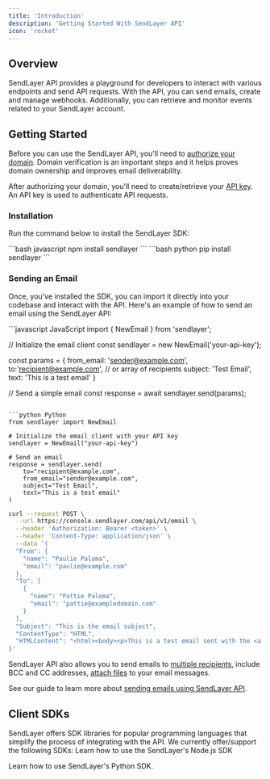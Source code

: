 ```yaml
---
title: 'Introduction'
description: 'Getting Started With SendLayer API'
icon: 'rocket'
---
```


## Overview
SendLayer API provides a playground for developers to interact with various endpoints and send API requests. With the API, you can send emails, create and manage webhooks. Additionally, you can retrieve and monitor events related to your SendLayer account.

## Getting Started
Before you can use the SendLayer API, you'll need to [authorize your domain]('https://sendlayer.com/docs/authorizing-your-domain/). Domain verification is an important steps and it helps proves domain ownership and improves email deliverability.

After authorizing your domain, you'll need to create/retrieve your [API key]('https://sendlayer.com/docs/managing-api-keys/'). An API key is used to authenticate API requests.

### Installation
Run the command below to install the SendLayer SDK:

<CodeGroup>
```bash javascript
npm install sendlayer
```
```bash python
pip install sendlayer
```
</CodeGroup>

### Sending an Email
Once, you've installed the SDK, you can import it directly into your codebase and interact with the API. Here's an example of how to send an email using the SendLayer API:

<CodeGroup>
```javascript JavaScript
import { NewEmail } from 'sendlayer';

// Initialize the email client
const sendlayer = new NewEmail('your-api-key');

const params = {
  from_email: 'sender@example.com',
  to:'recipient@example.com', // or array of recipients
  subject: 'Test Email',
  text: 'This is a test email'
}

// Send a simple email
const response = await sendlayer.send(params);
```

```python Python
from sendlayer import NewEmail

# Initialize the email client with your API key
sendlayer = NewEmail("your-api-key")

# Send an email
response = sendlayer.send(
    to="recipient@example.com",
    from_email="sender@example.com",
    subject="Test Email",
    text="This is a test email"
)
```

```bash cURL
curl --request POST \
  --url https://console.sendlayer.com/api/v1/email \
  --header 'Authorization: Bearer <token>' \
  --header 'Content-Type: application/json' \
  --data '{
  "From": {
    "name": "Paulie Paloma",
    "email": "paulie@example.com"
  },
  "To": [
    {
      "name": "Pattie Paloma",
      "email": "pattie@exampledomain.com"
    }
  ],
  "Subject": "This is the email subject",
  "ContentType": "HTML",
  "HTMLContent": "<html><body><p>This is a test email sent with the <a href=\\\"https://sendlayer.com\\\">SendLayer</a> API!</p></body></html>",
}'
```
</CodeGroup>

SendLayer API also allows you to send emails to [multiple recipients]('/guides/send-email-to-multiple-recipients), include BCC and CC addresses, [attach files]('/guides/send-email-with-attachments) to your email messages. 

<Note>See our guide to learn more about [sending emails using SendLayer API]('/guides/send-email').</Note>

## Client SDKs
SendLayer offers SDK libraries for popular programming languages that simplify the process of integrating with the API. We currently offer/support the following SDKs:
<CardGroup cols={2}>
  <Card title="Node.js" icon="node-js" href="/sdks/nodejs">
    Learn how to use the SendLayer's Node.js SDK
  </Card>

  <Card title="Python" icon="python" href="/sdks/python">
    Learn how to use SendLayer's Python SDK.
  </Card>
</CardGroup>





